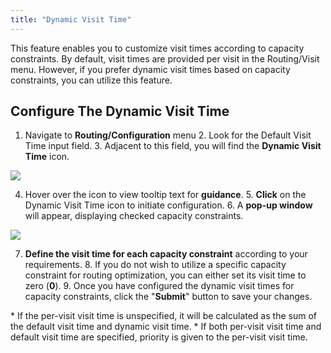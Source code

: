 ```yaml
---
title: "Dynamic Visit Time"
---
```


This feature enables you to customize visit times according to capacity constraints. By default, visit times are provided per visit in the Routing/Visit menu. However, if you prefer dynamic visit times based on capacity constraints, you can utilize this feature.

## Configure The Dynamic Visit Time

1. Navigate to **Routing/Configuration** menu 2. Look for the Default Visit Time input field. 3. Adjacent to this field, you will find the **Dynamic Visit Time** icon.

![](https://t3837933.p.clickup-attachments.com/t3837933/eb029ff9-98ac-4448-a99f-3f22d113f7fc/image.png)

4. Hover over the icon to view tooltip text for **guidance**. 5. **Click** on the Dynamic Visit Time icon to initiate configuration. 6. A **pop-up window** will appear, displaying checked capacity constraints.

![](https://t3837933.p.clickup-attachments.com/t3837933/bd4f4759-708a-4050-8043-b56db2b46b14/image.png)

7. **Define the visit time for each capacity constraint** according to your requirements. 8. If you do not wish to utilize a specific capacity constraint for routing optimization, you can either set its visit time to zero (**0**). 9. Once you have configured the dynamic visit times for capacity constraints, click the "**Submit**" button to save your changes.

\*   If the per-visit visit time is unspecified, it will be calculated as the sum of the default visit time and dynamic visit time. \*   If both per-visit visit time and default visit time are specified, priority is given to the per-visit visit time.